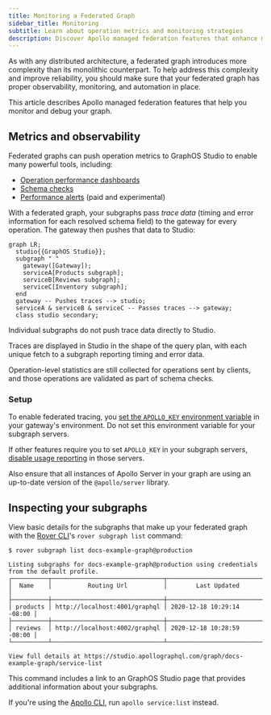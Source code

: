 ```yaml
---
title: Monitoring a Federated Graph
sidebar_title: Monitoring
subtitle: Learn about operation metrics and monitoring strategies
description: Discover Apollo managed federation features that enhance monitoring and debugging capabilities for your federated GraphQL API.
---
```


As with any distributed architecture, a federated graph introduces more complexity than its monolithic counterpart. To help address this complexity and improve reliability, you should make sure that your federated graph has proper observability, monitoring, and automation in place.

This article describes Apollo managed federation features that help you monitor and debug your graph.

## Metrics and observability

Federated graphs can push operation metrics to GraphOS Studio to enable many powerful tools, including:

* [Operation performance dashboards](/graphos/metrics/operations)
* [Schema checks](/graphos/delivery/schema-checks/)
* [Performance alerts](/graphos/metrics/notifications/performance-alerts) (paid and experimental)

With a federated graph, your subgraphs pass _trace data_ (timing and error information for each resolved schema field) to the gateway for every operation. The gateway then pushes that data to Studio:

```mermaid
graph LR;
  studio{{GraphOS Studio}};
  subgraph " "
    gateway([Gateway]);
    serviceA[Products subgraph];
    serviceB[Reviews subgraph];
    serviceC[Inventory subgraph];
  end
  gateway -- Pushes traces --> studio;
  serviceA & serviceB & serviceC -- Passes traces --> gateway;
  class studio secondary;
```

<Note>

Individual subgraphs do not push trace data directly to Studio.

</Note>

Traces are displayed in Studio in the shape of the query plan, with each unique fetch to a subgraph reporting timing and error data.

Operation-level statistics are still collected for operations sent by clients, and those operations are validated as part of schema checks.

### Setup

To enable federated tracing, you [set the `APOLLO_KEY` environment variable](/apollo-server/monitoring/metrics/#connecting-to-graphos) in your gateway's environment. Do not set this environment variable for your subgraph servers.

If other features require you to set `APOLLO_KEY` in your subgraph servers, [disable usage reporting](/apollo-server/api/plugin/usage-reporting/#disabling-the-plugin) in those servers.

Also ensure that all instances of Apollo Server in your graph are using an up-to-date version of the `@apollo/server` library.

## Inspecting your subgraphs

View basic details for the subgraphs that make up your federated graph with the [Rover CLI](https://www.apollographql.com/docs/rover/)'s `rover subgraph list` command:

```
$ rover subgraph list docs-example-graph@production

Listing subgraphs for docs-example-graph@production using credentials from the default profile.
┌──────────┬───────────────────────────────┬────────────────────────────┐
│  Name    │          Routing Url          │        Last Updated        │
├──────────┼───────────────────────────────┼────────────────────────────┤
│ products │ http://localhost:4001/graphql │ 2020-12-18 10:29:14 -08:00 │
├──────────┼───────────────────────────────┼────────────────────────────┤
│ reviews  │ http://localhost:4002/graphql │ 2020-12-18 10:28:59 -08:00 │
└──────────┴───────────────────────────────┴────────────────────────────┘

View full details at https://studio.apollographql.com/graph/docs-example-graph/service-list
```

This command includes a link to an GraphOS Studio page that provides additional information about your subgraphs.

If you're using the [Apollo CLI](https://www.apollographql.com/docs/devtools/cli/), run `apollo service:list` instead.
